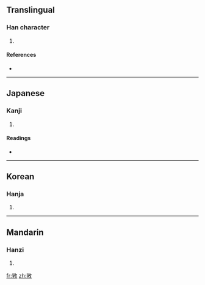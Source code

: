 {{see|斅}}
==Translingual==

===Han character===
{{Han char|rn=66|rad=攴|as=08|sn=12|four=|canj=火木人大 (FDOK), X火木人大 (XFDOK)}}

# {{defn|Han|sort=攴08}}

====References====
* {{Han ref|kx=0473.171|hdz=21469.031|uh=6569|ud=25961}}

----

==Japanese==

===Kanji===
{{ja-kanji|grade=|rs=攴08}}

# {{defn|Japanese}}

====Readings====
* {{ja-readings|on=[[こう]] (kō), [[ぎょう]] (gyō), [[かく]] (kaku), [[がく]] (gaku)|kun=[[おしえる]] (oshieru)}}

----

==Korean==

===Hanja===
{{ko-hanja|hangeul=효|eumhun=|rv=hyo|mr=hyo|y=hyo}}

# {{defn|Korean}}

----

==Mandarin==

===Hanzi===
{{cmn-hanzi|pin=[[xiào]] ([[xiao4]])|wg=hsiao<sup>4</sup>}}

# {{defn|Mandarin}}

[[fr:敩]]
[[zh:敩]]